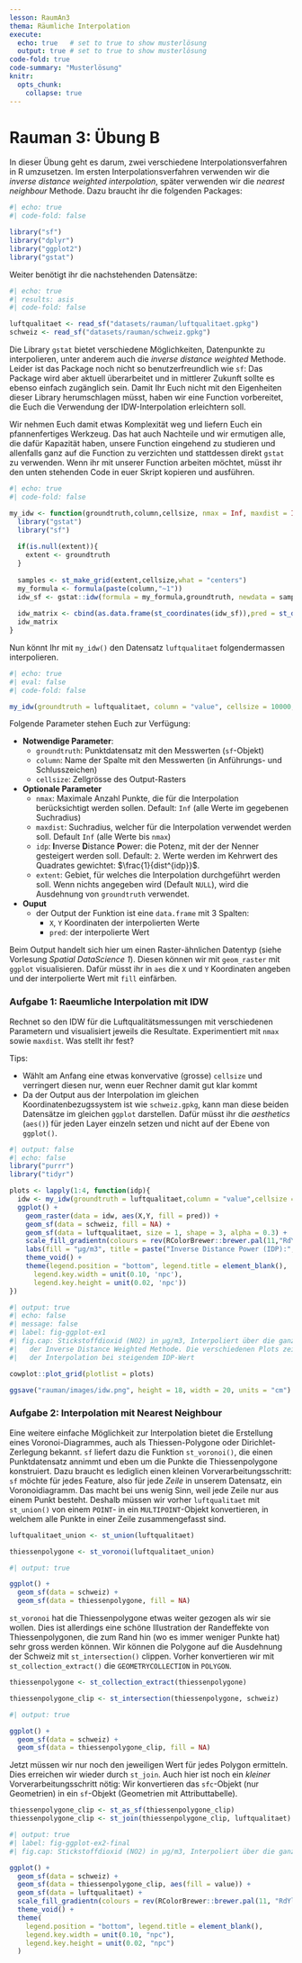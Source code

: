 ```yaml
---
lesson: RaumAn3
thema: Räumliche Interpolation
execute: 
  echo: true   # set to true to show musterlösung
  output: true # set to true to show musterlösung
code-fold: true
code-summary: "Musterlösung"
knitr:
  opts_chunk: 
    collapse: true
---
```


# Rauman 3: Übung B

In dieser Übung geht es darum, zwei verschiedene Interpolationsverfahren in R umzusetzen. Im ersten Interpolationsverfahren verwenden wir die *inverse distance weighted interpolation*, später verwenden wir die *nearest neighbour* Methode. Dazu braucht ihr die folgenden Packages:

```r
#| echo: true
#| code-fold: false

library("sf")
library("dplyr")
library("ggplot2")
library("gstat")
```

Weiter benötigt ihr die nachstehenden Datensätze:

```r
#| echo: true
#| results: asis
#| code-fold: false

luftqualitaet <- read_sf("datasets/rauman/luftqualitaet.gpkg")
schweiz <- read_sf("datasets/rauman/schweiz.gpkg")
```

Die Library `gstat` bietet verschiedene Möglichkeiten, Datenpunkte zu interpolieren, unter anderem auch die *inverse distance weighted* Methode. Leider ist das Package noch nicht so benutzerfreundlich wie `sf`: Das Package wird aber aktuell überarbeitet und in mittlerer Zukunft sollte es ebenso einfach  zugänglich sein. Damit Ihr Euch nicht mit den Eigenheiten dieser Library herumschlagen müsst, haben wir eine Function vorbereitet, die Euch die Verwendung der IDW-Interpolation erleichtern soll.

Wir nehmen Euch damit etwas Komplexität weg und liefern Euch ein pfannenfertiges Werkzeug. Das hat auch Nachteile und wir ermutigen alle, die dafür Kapazität haben, unsere Function eingehend zu studieren und allenfalls ganz auf die Function zu verzichten und stattdessen direkt `gstat` zu verwenden. Wenn ihr mit unserer Function arbeiten möchtet, müsst ihr den unten stehenden Code in euer Skript kopieren und ausführen. 

```r
#| echo: true
#| code-fold: false

my_idw <- function(groundtruth,column,cellsize, nmax = Inf, maxdist = Inf, idp = 2, extent = NULL){
  library("gstat")
  library("sf")
  
  if(is.null(extent)){
    extent <- groundtruth
  }
  
  samples <- st_make_grid(extent,cellsize,what = "centers")
  my_formula <- formula(paste(column,"~1"))
  idw_sf <- gstat::idw(formula = my_formula,groundtruth, newdata = samples, nmin = 1, nmax = nmax, maxdist = maxdist, idp = idp) 
  
  idw_matrix <- cbind(as.data.frame(st_coordinates(idw_sf)),pred = st_drop_geometry(idw_sf)[,1])
  idw_matrix
}
```

Nun könnt Ihr mit `my_idw()` den Datensatz `luftqualitaet` folgendermassen interpolieren. 

```r
#| echo: true
#| eval: false
#| code-fold: false

my_idw(groundtruth = luftqualitaet, column = "value", cellsize = 10000, extent = schweiz)
```

Folgende Parameter stehen Euch zur Verfügung:

- **Notwendige Parameter**:
  - `groundtruth`: Punktdatensatz mit den Messwerten (`sf`-Objekt)
  - `column`: Name der Spalte mit den Messwerten (in Anführungs- und Schlusszeichen)
  - `cellsize`: Zellgrösse des Output-Rasters
- **Optionale Parameter**
  - `nmax`: Maximale Anzahl Punkte, die für die Interpolation berücksichtigt werden sollen. Default: `Inf` (alle Werte im gegebenen Suchradius)
  - `maxdist`: Suchradius, welcher für die Interpolation verwendet werden soll. Default `Inf` (alle Werte bis `nmax`)
  - `idp`: **I**nverse **D**istance **P**ower: die Potenz, mit der der Nenner gesteigert werden soll. Default: `2`. Werte werden im Kehrwert des Quadrates gewichtet: $\frac{1}{dist^{idp}}$.
  - `extent`: Gebiet, für welches die Interpolation durchgeführt werden soll. Wenn nichts angegeben wird (Default `NULL`), wird die Ausdehnung von `groundtruth` verwendet.
- **Ouput**
  - der Output der Funktion ist eine `data.frame` mit 3 Spalten: 
    - `X`, `Y` Koordinaten der interpolierten Werte
    - `pred`: der interpolierte Wert
  
Beim Output handelt sich hier um einen Raster-ähnlichen Datentyp (siehe Vorlesung *Spatial DataScience 1*). Diesen können wir mit `geom_raster` mit `ggplot` visualisieren. Dafür müsst ihr in `aes` die `X` und `Y` Koordinaten angeben und der interpolierte Wert mit `fill` einfärben.

### Aufgabe 1: Raeumliche Interpolation mit IDW

Rechnet so den IDW für die Luftqualitätsmessungen mit verschiedenen Parametern und visualisiert jeweils die Resultate. Experimentiert mit `nmax` sowie `maxdist`. Was stellt ihr fest? 

Tips: 

- Wählt am Anfang eine etwas konvervative (grosse) `cellsize` und verringert diesen nur, wenn euer Rechner damit gut klar kommt
- Da der Output aus der Interpolation im gleichen Koordinatenbezugssystem ist wie `schweiz.gpkg`, kann man diese beiden Datensätze im gleichen `ggplot` darstellen. Dafür müsst ihr die *aesthetics* (`aes()`) für jeden Layer einzeln setzen und nicht auf der Ebene von `ggplot()`.

::: {.column-body}
```r
#| output: false
#| echo: false
library("purrr")
library("tidyr")

plots <- lapply(1:4, function(idp){
  idw <- my_idw(groundtruth = luftqualitaet,column = "value",cellsize = 1000, nmax = Inf,maxdist = Inf,idp = idp,extent = schweiz) |> invisible()
  ggplot() +
    geom_raster(data = idw, aes(X,Y, fill = pred)) +
    geom_sf(data = schweiz, fill = NA) +
    geom_sf(data = luftqualitaet, size = 1, shape = 3, alpha = 0.3) +
    scale_fill_gradientn(colours = rev(RColorBrewer::brewer.pal(11,"RdYlBu")),limits = c(0, 60), na.value = NA) +
    labs(fill = "μg/m3", title = paste("Inverse Distance Power (IDP):",idp)) +
    theme_void() +
    theme(legend.position = "bottom", legend.title = element_blank(),
      legend.key.width = unit(0.10, 'npc'),
      legend.key.height = unit(0.02, 'npc'))
})
```


```r
#| output: true
#| echo: false
#| message: false
#| label: fig-ggplot-ex1
#| fig.cap: Stickstoffdioxid (NO2) in μg/m3, Interpoliert über die ganze Schweiz mit
#|   der Inverse Distance Weighted Methode. Die verschiedenen Plots zeigen die Veränderung
#|   der Interpolation bei steigendem IDP-Wert

cowplot::plot_grid(plotlist = plots)

ggsave("rauman/images/idw.png", height = 18, width = 20, units = "cm")
```
:::

### Aufgabe 2: Interpolation mit Nearest Neighbour

Eine weitere einfache Möglichkeit zur Interpolation bietet die Erstellung eines Voronoi-Diagrammes, auch als Thiessen-Polygone oder Dirichlet-Zerlegung bekannt. `sf` liefert dazu die Funktion `st_voronoi()`, die einen Punktdatensatz annimmt und eben um die Punkte die Thiessenpolygone konstruiert. Dazu braucht es lediglich einen kleinen Vorverarbeitungsschritt: `sf` möchte für jedes Feature, also für jede *Zeile* in unserem Datensatz, ein Voronoidiagramm. Das macht bei uns wenig Sinn, weil jede Zeile nur aus einem Punkt besteht. Deshalb müssen wir vorher `luftqualitaet` mit `st_union()` von einem `POINT`- in ein `MULTIPOINT`-Objekt konvertieren, in welchem alle Punkte in einer Zeile zusammengefasst sind.

```r
luftqualitaet_union <- st_union(luftqualitaet)

thiessenpolygone <- st_voronoi(luftqualitaet_union)
```

```r
#| output: true

ggplot() +
  geom_sf(data = schweiz) +
  geom_sf(data = thiessenpolygone, fill = NA)
```

`st_voronoi` hat die Thiessenpolygone etwas weiter gezogen als wir sie wollen. Dies ist allerdings eine schöne Illustration der Randeffekte von Thiessenpolygonen, die zum Rand hin (wo es immer weniger Punkte hat) sehr gross werden können. Wir können die Polygone auf die Ausdehnung der Schweiz mit `st_intersection()` clippen. Vorher konvertieren wir mit `st_collection_extract()` die `GEOMETRYCOLLECTION` in `POLYGON`. 

```r
thiessenpolygone <- st_collection_extract(thiessenpolygone)

thiessenpolygone_clip <- st_intersection(thiessenpolygone, schweiz)
```

```r
#| output: true

ggplot() +
  geom_sf(data = schweiz) +
  geom_sf(data = thiessenpolygone_clip, fill = NA)
```

Jetzt müssen wir nur noch den jeweiligen Wert für jedes Polygon ermitteln. Dies erreichen wir wieder durch `st_join`. Auch hier ist noch ein *kleiner* Vorverarbeitungsschritt nötig: Wir konvertieren das `sfc`-Objekt (nur Geometrien) in ein `sf`-Objekt (Geometrien mit Attributtabelle).

```r
thiessenpolygone_clip <- st_as_sf(thiessenpolygone_clip)
thiessenpolygone_clip <- st_join(thiessenpolygone_clip, luftqualitaet)
```

```r
#| output: true
#| label: fig-ggplot-ex2-final
#| fig.cap: Stickstoffdioxid (NO2) in μg/m3, Interpoliert über die ganze Schweiz nach der Nearest Neighbour Methode.

ggplot() +
  geom_sf(data = schweiz) +
  geom_sf(data = thiessenpolygone_clip, aes(fill = value)) +
  geom_sf(data = luftqualitaet) +
  scale_fill_gradientn(colours = rev(RColorBrewer::brewer.pal(11, "RdYlBu"))) +
  theme_void() +
  theme(
    legend.position = "bottom", legend.title = element_blank(),
    legend.key.width = unit(0.10, "npc"),
    legend.key.height = unit(0.02, "npc")
  )
```
